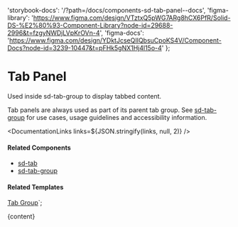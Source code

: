 

  'storybook-docs': '/?path=/docs/components-sd-tab-panel--docs',
  'figma-library':
    'https://www.figma.com/design/VTztxQ5pWG7ARg8hCX6PfR/Solid-DS-%E2%80%93-Component-Library?node-id=29688-2996&t=fzgyNWDjLVpKrOVn-4',
  'figma-docs':
    'https://www.figma.com/design/YDktJcseQIIQbsuCpoKS4V/Component-Docs?node-id=3239-10447&t=pFHk5gNX1Hj4l15o-4'
};

# Tab Panel

Used inside sd-tab-group to display tabbed content.

Tab panels are always used as part of its parent tab group. See [sd-tab-group](/?path=/docs/components-sd-tab-group--docs) for use cases, usage guidelines and accessibility information.

<DefaultStory />

<DocumentationLinks links=${JSON.stringify(links, null, 2)} />

#### Related Components

- [sd-tab](/?path=/docs/components-sd-tab--docs)
- [sd-tab-group](/?path=/docs/components-sd-tab-group--docs)

#### Related Templates

[Tab Group](/?path=/docs/templates-tab-group--docs)`;

<Meta title="Components/sd-tab-panel/Overview" />

<OverviewFormatter story={SdTabPanelStories.Default}>{content}</OverviewFormatter>
